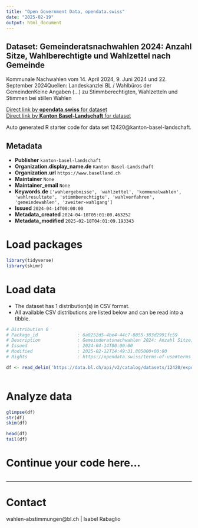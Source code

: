```yaml
---
title: "Open Government Data, opendata.swiss"
date: "2025-02-19"
output: html_document
---
```


## Dataset: Gemeinderatsnachwahlen 2024: Anzahl Sitze, Wahlberechtigte und Wahlzettel nach Gemeinde

Kommunale Nachwahlen vom 14. April 2024, 9. Juni 2024 und 22. September 2024Quellen: Landeskanzlei BL / Wahlbüros der GemeindenKeine Angaben (...) zu Stimmberechtigten, Wahlzetteln und Stimmen bei stillen Wahlen

[Direct link by **opendata.swiss** for dataset](https://opendata.swiss/de/dataset/gemeinderatsnachwahlen-2024-anzahl-sitze-wahlberechtigte-und-wahlzettel-nach-gemeinde)<br>
[Direct link by **Kanton Basel-Landschaft** for dataset](https://data.bl.ch/explore/dataset/12420/)

Auto generated R starter code for data set 12420@kanton-basel-landschaft.

## Metadata

- **Publisher** `kanton-basel-landschaft`
- **Organization.display_name.de** `Kanton Basel-Landschaft`
- **Organization.url** `https://www.baselland.ch`
- **Maintainer** `None`
- **Maintainer_email** `None`
- **Keywords.de** `['wahlergebnisse', 'wahlzettel', 'kommunalwahlen', 'wahlresultate', 'stimmberechtigte', 'wahlverfahren', 'gemeindewahlen', 'zweiter-wahlgang']`
- **Issued** `2024-04-14T00:00:00`
- **Metadata_created** `2024-04-10T05:01:00.463252`
- **Metadata_modified** `2025-02-18T04:01:09.193343`


# Load packages

```r

library(tidyverse)
library(skimr)

```

# Load data

-   The dataset has 1 distribution(s) in CSV format.
-   All available CSV distributions are listed below and can be read into a tibble.

```r

# Distribution 0
# Package_id               : 6a8252d5-4be4-44c7-8855-303d2991fc59
# Description              : Gemeinderatsnachwahlen 2024: Anzahl Sitze, Wahlberechtigte und Wahlzettel nach Gemeinde (csv)
# Issued                   : 2024-04-14T00:00:00
# Modified                 : 2025-02-12T14:49:31.805000+00:00
# Rights                   : https://opendata.swiss/terms-of-use#terms_by

df <- read_delim('https://data.bl.ch/api/v2/catalog/datasets/12420/exports/csv?use_labels=true')



```

# Analyze data

```r

glimpse(df)
str(df)
skim(df)

head(df)
tail(df)

```

# Continue your code here...

```r

```

------------------------------------------------------------------------

# Contact

wahlen-abstimmungen@bl.ch | Isabel Rabaglio
